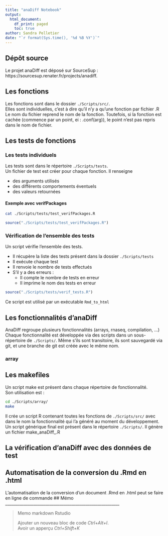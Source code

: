 ```yaml
---
title: "anaDiff Notebook"
output:
  html_document:
    df_print: paged
    toc: true
author: Sandra Pelletier
date: "`r format(Sys.time(), '%d %B %Y')`"
---
```


## Dépôt source

Le projet anaDiff est déposé sur SourceSup : https://sourcesup.renater.fr/projects/anadiff.

## Les fonctions

Les fonctions sont dans le dossier `./Scripts/src/`.  
Elles sont individuelles, c'est à dire qu'il n'y a qu'une fonction par fichier .R  
Le nom du fichier reprend le nom de la fonction. Toutefois, si la fonction est cachée (commence par un point, ei : .conf(arg)), le point n'est pas repris dans le nom de fichier.

## Les tests de fonctions
### Les tests individuels

Les tests sont dans le répertoire `./Scripts/tests`.  
Un fichier de test est créer pour chaque fonction. Il renseigne 

- des arguments utilisés 
- des différents comportements éventuels
- des valeurs retournées 

#### Exemple avec verifPackages

```bash
cat ./Scripts/tests/test_verifPackages.R
```


```r
source("./Scripts/tests/test_verifPackages.R")
```

### Vérification de l'ensemble des tests
Un script vérifie l'ensemble des tests. 

- Il récupère la liste des tests présent dans la dossier `./Scripts/tests`
- Il exécute chaque test
- Il renvoie le nombre de tests effectués
- S'il y a des erreurs : 
    - Il compte le nombre de tests en erreur
    - Il imprime le nom des tests en erreur

```r
source("./Scripts/tests/verif_tests.R")
```

Ce script est utilisé par un exécutable `Rmd_to_html`

## Les fonctionnalités d'anaDiff
AnaDiff regroupe plusieurs fonctionnalités (arrays, rnaseq, compilation, ...)  
Chaque fonctionnalité est développée via des scripts dans un sous-répertoire de `./Scripts/`.
Même s'ils sont transitoire, ils sont sauvegardé via git, et une branche de git est créée avec le même nom.

### array



## Les makefiles
Un script make est présent dans chaque répertoire de fonctionnalité.  
Son utilisation est :

```bash
cd ./Scripts/array/
make
```
Il crée un script R contenant toutes les fonctions de `./Scripts/src/` avec dans le nom la fonctionnalité qui l'a généré au moment du développement.  
Un script générique final est présent dans le répertoire `./Scripts/`. Il génère un fichier make_anaDiff_<date>.R

## La vérification d'anaDiff avec des données de test



## Automatisation de la conversion du .Rmd en .html
L'automatisation de la conversion d'un document .Rmd en .html peut se faire en ligne de commande 
## Mémo
_________________________________________________________

> Memo markdown Rstudio
> 
> Ajouter un nouveau bloc de code *Ctrl+Alt+I*.  
> Avoir un apperçu *Ctrl+Shift+K*   
